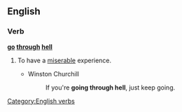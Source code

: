 ==English==

===Verb===
'''[[go]] [[through]] [[hell]]'''

# {{label|en|idiomatic}} To have a [[miserable]] experience.
#* Winston Churchill
#*: If you're '''going through hell''', just keep going.

[[Category:English verbs]]